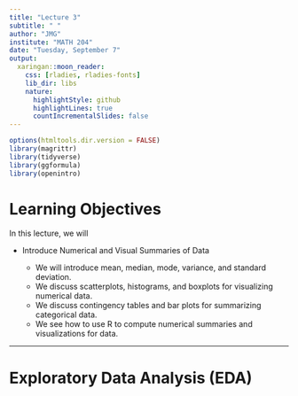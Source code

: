 ```yaml
---
title: "Lecture 3"
subtitle: " "
author: "JMG"
institute: "MATH 204"
date: "Tuesday, September 7"
output:
  xaringan::moon_reader:
    css: [rladies, rladies-fonts]
    lib_dir: libs
    nature:
      highlightStyle: github
      highlightLines: true
      countIncrementalSlides: false
---
```



```r
options(htmltools.dir.version = FALSE)
library(magrittr)
library(tidyverse)
library(ggformula)
library(openintro)
```


# Learning Objectives

In this lecture, we will

- Introduce Numerical and Visual Summaries of Data

    - We will introduce mean, median, mode, variance, and standard deviation.
    - We discuss scatterplots, histograms, and boxplots for visualizing numerical data.
    - We discuss contingency tables and bar plots for summarizing categorical data.
    - We see how to use R to compute numerical summaries and visualizations for data. 
    
---

# Exploratory Data Analysis (EDA)


